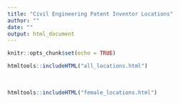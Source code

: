 ```yaml
---
title: "Civil Engineering Patent Inventor Locations"
author: ""
date: ""
output: html_document
---
```


```r
knitr::opts_chunk$set(echo = TRUE)
```

```r
htmltools::includeHTML("all_locations.html")
```
<br>
```r
htmltools::includeHTML("female_locations.html")
```


:::::::::::::: {.columns}

::: {.column width="48%"}

:::

::: {.column width="48%"}

:::

::::::::::::::